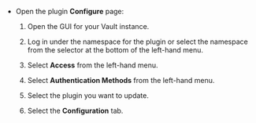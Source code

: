 - Open the plugin **Configure** page:

    1. Open the GUI for your Vault instance.

    1. Log in under the namespace for the plugin or select the namespace from the
        selector at the bottom of the left-hand menu.

    1. Select **Access** from the left-hand menu.

    1. Select **Authentication Methods** from the left-hand menu.

    1. Select the plugin you want to update.

    1. Select the **Configuration** tab.